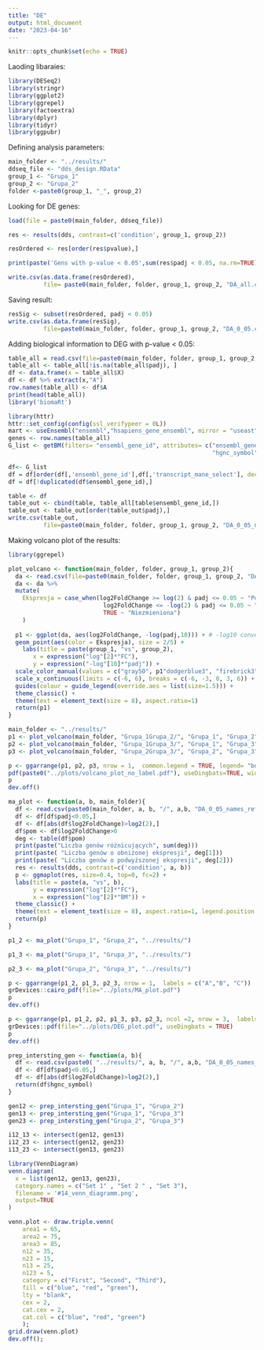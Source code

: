 ```yaml
---
title: "DE"
output: html_document
date: "2023-04-16"
---
```


```r
knitr::opts_chunk$set(echo = TRUE)
```

Laoding libaraies:

```r
library(DESeq2)
library(stringr)
library(ggplot2)
library(ggrepel)
library(factoextra)
library(dplyr)
library(tidyr)
library(ggpubr)
```

Defining analysis parameters:

```r
main_folder <- "../results/"
ddseq_file <- "dds_design.RData"
group_1 <- "Grupa_1"
group_2 <- "Grupa_2"
folder <-paste0(group_1, "_", group_2)
```

Looking for DE genes:

```r


load(file = paste0(main_folder, ddseq_file))

res <- results(dds, contrast=c('condition', group_1, group_2))

resOrdered <- res[order(res$pvalue),]

print(paste('Gens with p-value < 0.05',sum(res$padj < 0.05, na.rm=TRUE)))

write.csv(as.data.frame(resOrdered), 
          file= paste0(main_folder, folder, group_1, group_2, "DA_all.csv"))
```


Saving result:

```r
resSig <- subset(resOrdered, padj < 0.05)
write.csv(as.data.frame(resSig), 
          file=paste0(main_folder, folder, group_1, group_2, "DA_0_05.csv"))


```

Adding biological information to DEG with p-value < 0.05:

```r
table_all = read.csv(file=paste0(main_folder, folder, group_1, group_2, "DA_0_05.csv"))
table_all <- table_all[!is.na(table_all$padj), ]
df <- data.frame(x = table_all$X)
df <- df %>% extract(x,"A")
row.names(table_all) <- df$A
print(head(table_all))
library('biomaRt')

library(httr)
httr::set_config(config(ssl_verifypeer = 0L))
mart <- useEnsembl("ensembl","hsapiens_gene_ensembl", mirror = "useast")
genes <- row.names(table_all)
G_list <- getBM(filters= "ensembl_gene_id", attributes= c("ensembl_gene_id",
                                                          "hgnc_symbol", "description", 'transcript_mane_select'),values=genes,mart= mart)

df<- G_list
df = df[order(df[,'ensembl_gene_id'],df[,'transcript_mane_select'], decreasing = TRUE),]
df = df[!duplicated(df$ensembl_gene_id),]

table <- df
table_out <- cbind(table, table_all[table$ensembl_gene_id,])
table_out <- table_out[order(table_out$padj),]
write.csv(table_out, 
          file=paste0(main_folder, folder, group_1, group_2, "DA_0_05_names_ref_seq.csv"))
```

Making volcano plot of the results:

```r
library(ggrepel)

plot_volcano <- function(main_folder, folder, group_1, group_2){
  da <- read.csv(file=paste0(main_folder, folder, group_1, group_2, "DA_all.csv"))
  da <- da %>% 
  mutate(
    Ekspresja = case_when(log2FoldChange >= log(2) & padj <= 0.05 ~ "Podwyższona",
                           log2FoldChange <= -log(2) & padj <= 0.05 ~ "Obniżona",
                           TRUE ~ "Niezmieniona")
    )
  
  p1 <- ggplot(da, aes(log2FoldChange, -log(padj,10))) + # -log10 conversion  
  geom_point(aes(color = Ekspresja), size = 2/5) +
    labs(title = paste(group_1, "vs", group_2),
       x = expression("log"[2]*"FC"),
       y = expression("-log"[10]*"padj")) +
  scale_color_manual(values = c("gray50", p1"dodgerblue3", "firebrick3")) +
  scale_x_continuous(limits = c(-6, 6), breaks = c(-6, -3, 0, 3, 6)) +
  guides(colour = guide_legend(override.aes = list(size=1.5))) +
  theme_classic() +
  theme(text = element_text(size = 8), aspect.ratio=1)
  return(p1)
}
```

```r
main_folder <- "../results/"
p1 <- plot_volcano(main_folder, "Grupa_1Grupa_2/", "Grupa_1", "Grupa_2") 
p2 <- plot_volcano(main_folder, "Grupa_1Grupa_3/", "Grupa_1", "Grupa_3") 
p3 <- plot_volcano(main_folder, "Grupa_2Grupa_3/", "Grupa_2", "Grupa_3")
```

```r

p <- ggarrange(p1, p2, p3, nrow = 1,  common.legend = TRUE, legend= "bottom", labels = c("A","B", "C"))
pdf(paste0("../plots/volcano_plot_no_label.pdf"), useDingbats=TRUE, width = 7, height = 3.5)
p
dev.off()
```


```r
ma_plot <- function(a, b, main_folder){
  df <- read.csv(paste0(main_folder, a, b, "/", a,b, "DA_0_05_names_ref_seq.csv"))
  df <- df[df$padj<0.05,]
  df <- df[abs(df$log2FoldChange)>log2(2),]
  df$pom <- df$log2FoldChange>0
  deg <- table(df$pom)
  print(paste("Liczba genów różnicujących", sum(deg)))
  print(paste( "Liczba genów o obniżonej ekspresji", deg[1]))
  print(paste( "Liczba genów o podwyższonej ekspresji", deg[2]))
  res <- results(dds, contrast=c('condition', a, b))
  p <- ggmaplot(res, size=0.4, top=0, fc=2) +
  labs(title = paste(a, "vs", b),
       y = expression("log"[2]*"FC"),
       x = expression("log"[2]*"BM")) +
  theme_classic() +
  theme(text = element_text(size = 8), aspect.ratio=1, legend.position = "none")
  return(p)
}
```

```r
p1_2 <- ma_plot("Grupa_1", "Grupa_2", "../results/")
```

```r
p1_3 <- ma_plot("Grupa_1", "Grupa_3", "../results/")
```

```r
p2_3 <- ma_plot("Grupa_2", "Grupa_3", "../results/")
```


```r
p <- ggarrange(p1_2, p1_3, p2_3, nrow = 1,  labels = c("A","B", "C"))
grDevices::cairo_pdf(file="../plots/MA_plot.pdf")
p
dev.off()
```

```r
p <- ggarrange(p1, p1_2, p2, p1_3, p3, p2_3, ncol =2, nrow = 3,  labels = c("A","B", "C", "D", "E", "F"), common.legend=TRUE)
grDevices::pdf(file="../plots/DEG_plot.pdf", useDingbats = TRUE)
p
dev.off()
```

```r
prep_intersting_gen <- function(a, b){
  df <- read.csv(paste0( "../results/", a, b, "/", a,b, "DA_0_05_names_ref_seq.csv"))
  df <- df[df$padj<0.05,]
  df <- df[abs(df$log2FoldChange)>log2(2),]
  return(df$hgnc_symbol)
}

```


```r
gen12 <- prep_intersting_gen("Grupa_1", "Grupa_2")
gen13 <- prep_intersting_gen("Grupa_1", "Grupa_3")
gen23 <- prep_intersting_gen("Grupa_2", "Grupa_3")
```

```r
i12_13 <- intersect(gen12, gen13)
i12_23 <- intersect(gen12, gen23)
i13_23 <- intersect(gen13, gen23)
```

```r
library(VennDiagram)
venn.diagram(
  x = list(gen12, gen13, gen23),
  category.names = c("Set 1" , "Set 2 " , "Set 3"),
  filename = '#14_venn_diagramm.png',
  output=TRUE
)
```

```r
venn.plot <- draw.triple.venn(
	area1 = 65,
	area2 = 75,
	area3 = 85,
	n12 = 35,
	n23 = 15,
	n13 = 25,
	n123 = 5,
	category = c("First", "Second", "Third"),
	fill = c("blue", "red", "green"),
	lty = "blank",
	cex = 2,
	cat.cex = 2,
	cat.col = c("blue", "red", "green")
	);
grid.draw(venn.plot)
dev.off();
```









